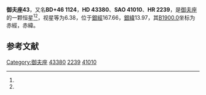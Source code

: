{{Starbox begin
| name = 御夫座43
}}
{{Starbox observe
| epoch = [[J2000.0|J2000.0]]
| constell = [[御夫座|御夫座]]<ref name=SIMBAD>{{cite web
 | url=http://simbad.u-strasbg.fr/simbad/sim-id?Ident=HR+2239
 | title=Pulsating variable Star
 | publisher=Centre de Données astronomiques de Strasbourg
 | work=SIMBAD
 | accessdate=2012-07-13
 | archive-date=2019-08-08
 | archive-url=https://web.archive.org/web/20190808131734/http://simbad.u-strasbg.fr/simbad/sim-id?Ident=HR+2239
 | dead-url=no
 }}</ref><ref name=DATA>{{cite web
 | url=http://vizier.u-strasbg.fr/viz-bin/VizieR-5?-out.add=.&-source=5050&-corr=PK=HR&-out.max=9999&HR=2239
 | title=VizieR Detailed Page
 | accessdate=2012-07-13
 | archive-date=2019-08-09
 | archive-url=https://web.archive.org/web/20190809014116/http://vizier.u-strasbg.fr/viz-bin/VizieR-5?-out.add=.&-source=5050&-corr=PK=HR&-out.max=9999&HR=2239
 | dead-url=no
 }}</ref>
| 星官 = 
| ra = {{RA|6|18|16.9}}<ref name=SIMBAD /><ref name=DATA />
| dec = {{DEC|+46|21|38}}<ref name=SIMBAD /><ref name=DATA />
| appmag_v = 6.38<ref name=SIMBAD /><ref name=DATA />
}}
{{Starbox character
| class = K2III<ref name=SIMBAD /><ref name=DATA />
| b-v = 1.11<ref name=SIMBAD /><ref name=DATA />
| u-b = 1.12<ref name=SIMBAD /><ref name=DATA />
| r-i = <ref name=SIMBAD /><ref name=DATA />
| variable = 
}}
{{Starbox astrometry
| radial_v = 1.12
| prop_mo_ra = 0
| parallax = 
| p_error = 
}}
{{Starbox catalog
| names =BD+46 1124，[[SAO星表|SAO]] 41010，[[HD星表|HD]] 43380，[[HR星表|HR]] 2239}}
{{Starbox reference |Simbad=HR+2239}}
{{Starbox end}}

'''御夫座43'''，又名'''BD+46 1124'''，'''HD 43380'''、'''SAO 41010'''、'''HR 2239'''，是[[御夫座|御夫座]]的一颗恒星<ref name=SIMBAD /><ref name=DATA />，视星等为6.38，位于[[銀道座標系|銀經]]167.66，[[銀道座標系|銀緯]]13.97，其[[B1900.0|B1900.0]]坐标为赤經{{RA|6|10|49.4}}，赤緯{{DEC|+46|13.97|58}}。

== 参考文献 ==
{{reflist}}

{{star-stub}}

{{御夫座恒星}}
{{星官|五车|5|19}}
[[Category:御夫座|Category:御夫座]]
[[Category:HD和HDE天體|43380]]
[[Category:HR天體|2239]]
[[Category:SAO天體|41010]]